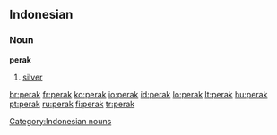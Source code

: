 ==Indonesian==

===Noun===
'''perak'''

# [[silver]]

[[Category:Indonesian nouns]]

[[br:perak]]
[[fr:perak]]
[[ko:perak]]
[[io:perak]]
[[id:perak]]
[[lo:perak]]
[[lt:perak]]
[[hu:perak]]
[[pt:perak]]
[[ru:perak]]
[[fi:perak]]
[[tr:perak]]